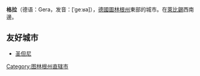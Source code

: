 {{德国城市
| 市徽图 = Image:Wappen Gera.svg
| 在德国内的位置图 = Image:Lage der kreisfreien Stadt Gera in Deutschland.png
| 所属联邦州 = 图林根州
| 所属行政区 = 
| 所属县 = 
| 坐标纬度 = 50
| 坐标纬度分 = 53
| 坐标经度 = 12
| 坐标经度分 = 5
| 海拔高度 = 194
| 面积 = 152.19
| 人口 = 96,011
| 统计时间 = 2015年12月31日
| 人口密度 = 631
| 邮政编码 = 07545–07557
| 电话区号 = 0365, 036695
| 汽车牌号 = G
| 政府地址 = Kornmarkt 12<br />07545 Gera
| 政府网站 = www.gera.de
|}}

'''格拉'''（德语：Gera，发音：[ˈɡeːʁa]），[[德國|德國]][[圖林根州|圖林根州]]東部的城市。在[[萊比錫|萊比錫]]西南邊。

==友好城市==
* {{FRA}} [[聖但尼_(塞納-聖但尼省)|圣但尼]]

{{图林根州行政区划}}
{{Authority control}}
{{germany-geo-stub}}

[[Category:图林根州直辖市|Category:图林根州直辖市]]